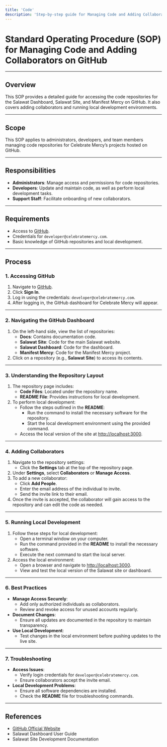 ```yaml
---
title: 'Code'
description: 'Step-by-step guide for Managing Code and Adding Collaborators on GitHub'
---
```


# Standard Operating Procedure (SOP) for Managing Code and Adding Collaborators on GitHub

---

## Overview
This SOP provides a detailed guide for accessing the code repositories for the Salawat Dashboard, Salawat Site, and Manifest Mercy on GitHub. It also covers adding collaborators and running local development environments.

---

## Scope
This SOP applies to administrators, developers, and team members managing code repositories for Celebrate Mercy’s projects hosted on GitHub.

---

## Responsibilities
- **Administrators**: Manage access and permissions for code repositories.
- **Developers**: Update and maintain code, as well as perform local development tasks.
- **Support Staff**: Facilitate onboarding of new collaborators.

---

## Requirements
- Access to [GitHub](https://github.com).
- Credentials for `developer@celebratemercy.com`.
- Basic knowledge of GitHub repositories and local development.

---

## Process

### 1. Accessing GitHub
1. Navigate to [GitHub](https://github.com).
2. Click **Sign In**.
3. Log in using the credentials: `developer@celebratemercy.com`.
4. After logging in, the GitHub dashboard for Celebrate Mercy will appear.

---

### 2. Navigating the GitHub Dashboard
1. On the left-hand side, view the list of repositories:
   - **Docs**: Contains documentation code.
   - **Salawat Site**: Code for the main Salawat website.
   - **Salawat Dashboard**: Code for the dashboard.
   - **Manifest Mercy**: Code for the Manifest Mercy project.
2. Click on a repository (e.g., **Salawat Site**) to access its contents.

---

### 3. Understanding the Repository Layout
1. The repository page includes:
   - **Code Files**: Located under the repository name.
   - **README File**: Provides instructions for local development.
2. To perform local development:
   - Follow the steps outlined in the **README**:
     - Run the command to install the necessary software for the repository.
     - Start the local development environment using the provided command.
   - Access the local version of the site at [http://localhost:3000](http://localhost:3000).

---

### 4. Adding Collaborators
1. Navigate to the repository settings:
   - Click the **Settings** tab at the top of the repository page.
2. Under **Settings**, select **Collaborators** or **Manage Access**.
3. To add a new collaborator:
   - Click **Add People**.
   - Enter the email address of the individual to invite.
   - Send the invite link to their email.
4. Once the invite is accepted, the collaborator will gain access to the repository and can edit the code as needed.

---

### 5. Running Local Development
1. Follow these steps for local development:
   - Open a terminal window on your computer.
   - Run the command provided in the **README** to install the necessary software.
   - Execute the next command to start the local server.
2. Access the local environment:
   - Open a browser and navigate to [http://localhost:3000](http://localhost:3000).
   - View and test the local version of the Salawat site or dashboard.

---

### 6. Best Practices
- **Manage Access Securely**:
  - Add only authorized individuals as collaborators.
  - Review and revoke access for unused accounts regularly.
- **Document Changes**:
  - Ensure all updates are documented in the repository to maintain transparency.
- **Use Local Development**:
  - Test changes in the local environment before pushing updates to the live site.

---

### 7. Troubleshooting
- **Access Issues**:
  - Verify login credentials for `developer@celebratemercy.com`.
  - Ensure collaborators accept the invite email.
- **Local Development Problems**:
  - Ensure all software dependencies are installed.
  - Check the **README** file for troubleshooting commands.

---

## References
- [GitHub Official Website](https://github.com)
- Salawat Dashboard User Guide
- Salawat Site Development Documentation


